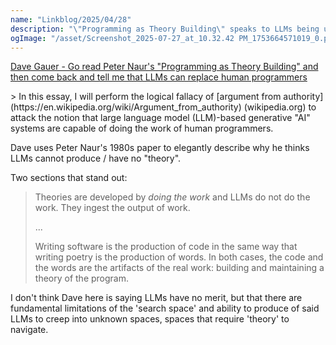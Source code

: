 ```yaml
---
name: "Linkblog/2025/04/28"
description: "\"Programming as Theory Building\" speaks to LLMs being unable to replace humans."
ogImage: "/asset/Screenshot_2025-07-27_at_10.32.42 PM_1753664571019_0.png"
---
```


[Dave Gauer - Go read Peter Naur's "Programming as Theory Building" and then come back and tell me that LLMs can replace human programmers](https://ratfactor.com/cards/naur-vs-llms)

<div class="ml-[2rem] mb-8">
> In this essay, I will perform the logical fallacy of [argument from authority](https://en.wikipedia.org/wiki/Argument_from_authority) (wikipedia.org) to attack the notion that large language model (LLM)-based generative "AI" systems are capable of doing the work of human programmers.

Dave uses Peter Naur's 1980s paper to elegantly describe why he thinks LLMs cannot produce / have no "theory".

Two sections that stand out:

> Theories are developed by *doing the work* and LLMs do not do the work. They ingest the output of work.
>
> ...
>
> Writing software is the production of code in the same way that writing poetry is the production of words. In both cases, the code and the words are the artifacts of the real work: building and maintaining a theory of the program.

I don't think Dave here is saying LLMs have no merit, but that there are fundamental limitations of the 'search space' and ability to produce of said LLMs to creep into unknown spaces, spaces that require 'theory' to navigate.

</div>
